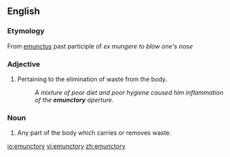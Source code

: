 ==English==

===Etymology===
From {{etyl|la}} [[emunctus]] past participle of ''ex mungere'' ''to blow one's nose''

===Adjective===
{{en-adj}}

# Pertaining to the elimination of waste from the body.
#: ''A mixture of poor diet and poor hygiene caused him inflammation of the '''emunctory''' aperture.''

===Noun===
{{en-noun|emunctories}}

# Any part of the body which carries or removes waste.

[[io:emunctory]]
[[vi:emunctory]]
[[zh:emunctory]]